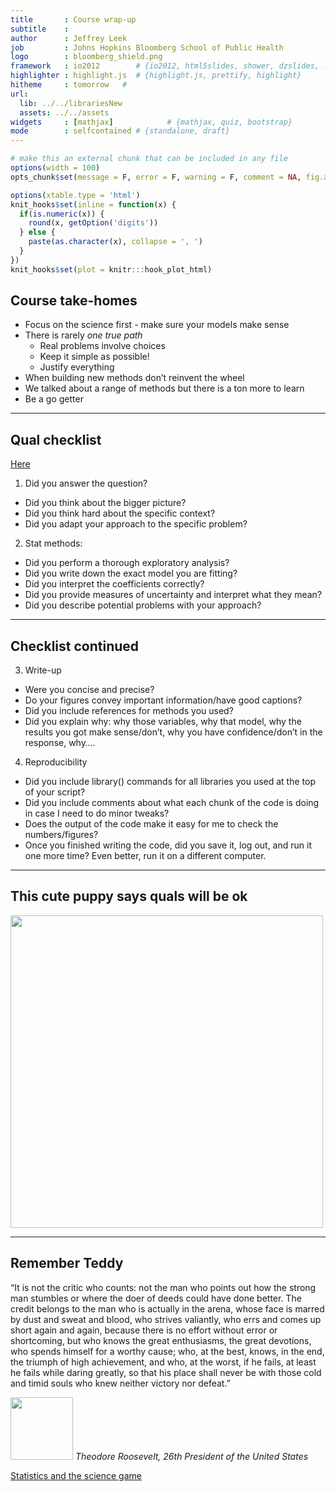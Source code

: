 ```yaml
---
title       : Course wrap-up
subtitle    : 
author      : Jeffrey Leek
job         : Johns Hopkins Bloomberg School of Public Health
logo        : bloomberg_shield.png
framework   : io2012        # {io2012, html5slides, shower, dzslides, ...}
highlighter : highlight.js  # {highlight.js, prettify, highlight}
hitheme     : tomorrow   # 
url:
  lib: ../../librariesNew
  assets: ../../assets
widgets     : [mathjax]            # {mathjax, quiz, bootstrap}
mode        : selfcontained # {standalone, draft}
---
```



```r
# make this an external chunk that can be included in any file
options(width = 100)
opts_chunk$set(message = F, error = F, warning = F, comment = NA, fig.align = 'center', dpi = 100, tidy = F, cache.path = '.cache/', fig.path = 'fig/')

options(xtable.type = 'html')
knit_hooks$set(inline = function(x) {
  if(is.numeric(x)) {
    round(x, getOption('digits'))
  } else {
    paste(as.character(x), collapse = ', ')
  }
})
knit_hooks$set(plot = knitr:::hook_plot_html)
```


## Course take-homes

* Focus on the science first - make sure your models make sense
* There is rarely _one true path_ 
  * Real problems involve choices
  * Keep it simple as possible!
  * Justify everything
* When building new methods don't reinvent the wheel
* We talked about a range of methods but there is a ton more to learn
* Be a go getter

---

## Qual checklist

[Here](https://docs.google.com/document/d/10z0Y69EfYRohTfw7qwNPqVSEH6hbewm4_q3Gsaxq93w/edit)

1. Did you answer the question?
  * Did you think about the bigger picture?
  * Did you think hard about the specific context?
  * Did you adapt your approach to the specific problem?
2. Stat methods:
  * Did you perform a thorough exploratory analysis?
  * Did you write down the exact model you are fitting?
  * Did you interpret the coefficients correctly?
  * Did you provide measures of uncertainty and interpret what they mean?
  * Did you describe potential problems with your approach?

---

## Checklist continued

3. Write-up
  * Were you concise and precise?
  * Do your figures convey important information/have good captions?
  * Did you include references for methods you used?
  * Did you explain why: why those variables, why that model, why the results you got make sense/don’t, why you have confidence/don’t in the response, why....
4. Reproducibility
  * Did you include library() commands for all libraries you used at the top of your script?
  * Did you include comments about what each chunk of the code is doing in case I need to do minor tweaks?
  * Does the output of the code make it easy for me to check the numbers/figures?
  * Once you finished writing the code, did you save it, log out, and run it one more time? Even better, run it on a different computer. 


---

## This cute puppy says quals will be ok

<img class="center" src="../../assets/img/puppy.jpg" height=500> 

---

## Remember Teddy

"It is not the critic who counts: not the man who points out how the strong man stumbles or where the doer of deeds could have done better. The credit belongs to the man who is actually in the arena, whose face is marred by dust and sweat and blood, who strives valiantly, who errs and comes up short again and again, because there is no effort without error or shortcoming, but who knows the great enthusiasms, the great devotions, who spends himself for a worthy cause; who, at the best, knows, in the end, the triumph of high achievement, and who, at the worst, if he fails, at least he fails while daring greatly, so that his place shall never be with those cold and timid souls who knew neither victory nor defeat."

<img src="../../assets/img/01_DataScientistToolbox/teddy.jpeg" height=100>  _Theodore Roosevelt, 26th President of the United States_

[Statistics and the science game](http://simplystatistics.org/2012/06/22/statistics-and-the-science-club/)


